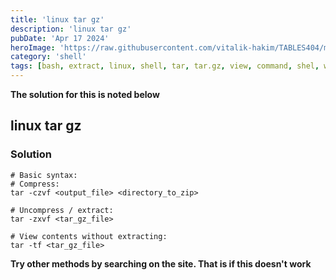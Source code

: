 ---
title: 'linux tar gz'
description: 'linux tar gz'
pubDate: 'Apr 17 2024'
heroImage: 'https://raw.githubusercontent.com/vitalik-hakim/TABLES404/main/error_b/SHELL.jpg'
category: 'shell'
tags: [bash, extract, linux, shell, tar, tar.gz, view, command, shel, whatever, ta]
---

**The solution for this is noted below**

## linux tar gz

### Solution

```shell
# Basic syntax:
# Compress:
tar -czvf <output_file> <directory_to_zip>

# Uncompress / extract:
tar -zxvf <tar_gz_file>

# View contents without extracting:
tar -tf <tar_gz_file>
```
**Try other methods by searching on the site. That is if this doesn't work**
